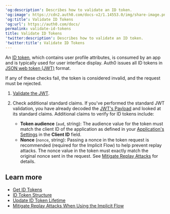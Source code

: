 ---
'og:description': Describes how to validate an ID token.
'og:image': https://cdn2.auth0.com/docs-v2/1.14553.0/img/share-image.png
'og:title': Validate ID Tokens
'og:url': https://auth0.com/docs/
permalink: validate-id-tokens
title: Validate ID Tokens
'twitter:description': Describes how to validate an ID token.
'twitter:title': Validate ID Tokens
---
An [ID token](/docs/secure/tokens/id-tokens), which contains user profile attributes, is consumed by an app and is typically used for user interface display. Auth0 issues all <Tooltip tip="ID Token: Credential meant for the client itself, rather than for accessing a resource." cta="View Glossary" href="/docs/glossary?term=ID+tokens">ID tokens</Tooltip> in [JSON web token (JWT)](/docs/secure/tokens/json-web-tokens) format.

If any of these checks fail, the token is considered invalid, and the request must be rejected.

1. [Validate the JWT](/docs/secure/tokens/json-web-tokens/validate-json-web-tokens).
2. Check additional standard claims. If you've performed the standard JWT validation, you have already decoded the [JWT's Payload](/docs/secure/tokens/json-web-tokens/json-web-token-structure) and looked at its standard claims. Additional claims to verify for ID tokens include:

   * **Token audience** (`aud`, string): The audience value for the token must match the client ID of the application as defined in your [Application's Settings](https://manage.auth0.com/#/applications) in the **Client ID** field.
   * **Nonce** (`nonce`, string): Passing a nonce in the token request is recommended (required for the Implicit Flow) to help prevent replay attacks. The nonce value in the token must exactly match the original nonce sent in the request. See [Mitigate Replay Attacks](/docs/get-started/authentication-and-authorization-flow/implicit-flow-with-form-post/mitigate-replay-attacks-when-using-the-implicit-flow) for details.

## Learn more

* [Get ID Tokens](/docs/secure/tokens/id-tokens/get-id-tokens)
* [ID Token Structure](/docs/secure/tokens/id-tokens/id-token-structure)
* [Update ID Token Lifetime](/docs/secure/tokens/id-tokens/update-id-token-lifetime)
* [Mitigate Replay Attacks When Using the Implicit Flow](/docs/get-started/authentication-and-authorization-flow/implicit-flow-with-form-post/mitigate-replay-attacks-when-using-the-implicit-flow)